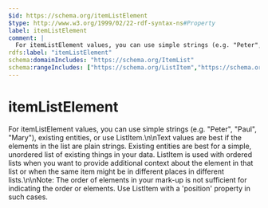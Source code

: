 ```yaml
---
$id: https://schema.org/itemListElement
$type: http://www.w3.org/1999/02/22-rdf-syntax-ns#Property
label: itemListElement
comment: |
  For itemListElement values, you can use simple strings (e.g. "Peter", "Paul", "Mary"), existing entities, or use ListItem.\n\nText values are best if the elements in the list are plain strings. Existing entities are best for a simple, unordered list of existing things in your data. ListItem is used with ordered lists when you want to provide additional context about the element in that list or when the same item might be in different places in different lists.\n\nNote: The order of elements in your mark-up is not sufficient for indicating the order or elements.  Use ListItem with a 'position' property in such cases.
rdfs:label: "itemListElement"
schema:domainIncludes: "https://schema.org/ItemList"
schema:rangeIncludes: ["https://schema.org/ListItem","https://schema.org/Thing","https://schema.org/Text"]
---
```


# itemListElement

For itemListElement values, you can use simple strings (e.g. "Peter", "Paul", "Mary"), existing entities, or use ListItem.\n\nText values are best if the elements in the list are plain strings. Existing entities are best for a simple, unordered list of existing things in your data. ListItem is used with ordered lists when you want to provide additional context about the element in that list or when the same item might be in different places in different lists.\n\nNote: The order of elements in your mark-up is not sufficient for indicating the order or elements.  Use ListItem with a 'position' property in such cases.

